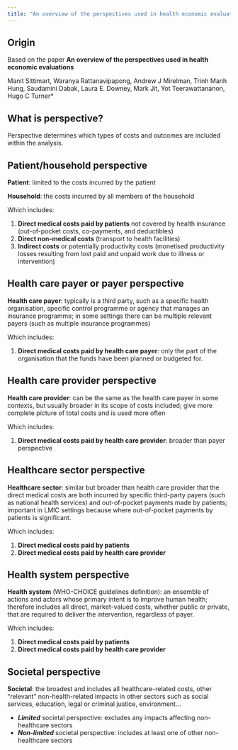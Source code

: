 ```yaml
---
title: "An overview of the perspectives used in health economic evaluations"
---
```


## Origin

Based on the paper **An overview of the perspectives used in health economic evaluations**

Manit Sittimart, Waranya Rattanavipapong, Andrew J Mirelman, Trinh Manh Hung, Saudamini Dabak, Laura E. Downey, Mark Jit, Yot Teerawattananon, Hugo C Turner*

## What is perspective?

Perspective determines which types of costs and outcomes are included within the analysis.

## Patient/household perspective

**Patient**: limited to the costs incurred by the patient

**Household**: the costs incurred by all members of the household

Which includes:

1. **Direct medical costs paid by patients** not covered by health insurance (out-of-pocket costs, co-payments, and deductibles)
2. **Direct non-medical costs** (transport to health facilities)
3. **Indirect costs** or potentially productivity costs (monetised productivity losses resulting from lost paid and unpaid work due to illness or intervention)

## Health care payer or payer perspective

**Health care payer**: typically is a third party, such as a specific health organisation, specific control programme or agency that manages an insurance programme; in some settings there can be multiple relevant payers (such as multiple insurance programmes)

Which includes:

1. **Direct medical costs paid by health care payer**: only the part of the organisation that the funds have been planned or budgeted for.

## Health care provider perspective

**Health care provider**: can be the same as the health care payer in some contexts, but usually broader in its scope of costs included; give more complete picture of total costs and is used more often

Which includes:

1. **Direct medical costs paid by health care provider**: broader than payer perspective

## Healthcare sector perspective

**Healthcare sector**: similar but broader than health care provider that the direct medical costs are both incurred by specific third-party payers (such as national health services) and out-of-pocket payments made by patients; important in LMIC settings because where out-of-pocket payments by patients is significant.

Which includes:

1. **Direct medical costs paid by patients**
2. **Direct medical costs paid by health care provider**

## Health system perspective

**Health system** (WHO-CHOICE guidelines definition): an ensemble of actions and actors whose primary intent is to improve human health; therefore includes all direct, market-valued costs, whether public or private, that are required to deliver the intervention, regardless of payer.

Which includes:

1. **Direct medical costs paid by patients**
2. **Direct medical costs paid by health care provider**

## Societal perspective

**Societal**: the broadest and includes all healthcare-related costs, other “relevant” non-health-related impacts in other sectors such as social services, education, legal or criminal justice, environment...

* ***Limited*** societal perspective: excludes any impacts affecting non-healthcare sectors
* ***Non-limited*** societal perspective: includes at least one of other non-healthcare sectors


